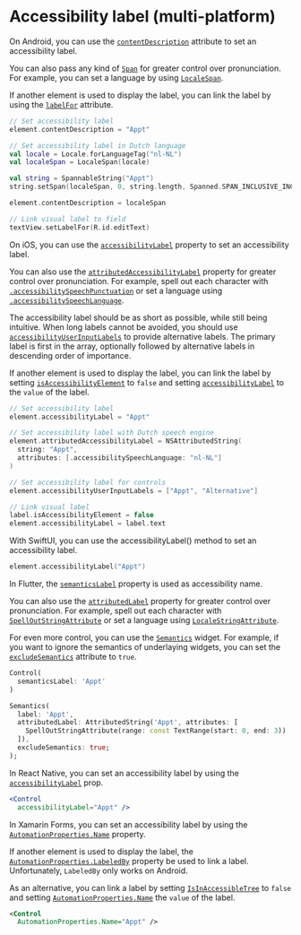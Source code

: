 
# Accessibility label (multi-platform)

<Tabs>
<TabItem value="android" label="Android">

On Android, you can use the [`contentDescription`](https://developer.android.com/reference/android/view/View.html#attr_android:contentDescription) attribute to set an accessibility label.

You can also pass any kind of [`Span`](https://developer.android.com/guide/topics/text/spans) for greater control over pronunciation. For example, you can set a language by using [`LocaleSpan`](https://developer.android.com/reference/android/text/style/LocaleSpan).

If another element is used to display the label, you can link the label by using the [`labelFor`](https://developer.android.com/reference/android/view/View#setLabelFor(int)) attribute.

```kotlin
// Set accessibility label
element.contentDescription = "Appt"

// Set accessibility label in Dutch language
val locale = Locale.forLanguageTag("nl-NL")
val localeSpan = LocaleSpan(locale)

val string = SpannableString("Appt")
string.setSpan(localeSpan, 0, string.length, Spanned.SPAN_INCLUSIVE_INCLUSIVE)

element.contentDescription = localeSpan

// Link visual label to field
textView.setLabelFor(R.id.editText)
```

</TabItem>
<TabItem value="ios" label="iOS">
<Tabs>
<TabItem value="swift" label="Swift">

On iOS, you can use the [`accessibilityLabel`](https://developer.apple.com/documentation/objectivec/nsobject/1615181-accessibilitylabel) property to set an accessibility label.

You can also use the [`attributedAccessibilityLabel`](https://developer.apple.com/documentation/objectivec/nsobject/2865944-accessibilityattributedlabel) property for greater control over pronunciation. For example, spell out each character with [`.accessibilitySpeechPunctuation`](https://developer.apple.com/documentation/foundation/nsattributedstring/key/1620201-accessibilityspeechpunctuation) or set a language using [`.accessibilitySpeechLanguage`](https://developer.apple.com/documentation/foundation/nsattributedstring/key/1620188-accessibilityspeechlanguage).

The accessibility label should be as short as possible, while still being intuitive. When long labels cannot be avoided, you should use [`accessibilityUserInputLabels`](https://developer.apple.com/documentation/objectivec/nsobject/3197989-accessibilityuserinputlabels) to provide alternative labels. The primary label is first in the array, optionally followed by alternative labels in descending order of importance.

If another element is used to display the label, you can link the label by setting [`isAccessibilityElement`](https://developer.apple.com/documentation/objectivec/nsobject/1615141-isaccessibilityelement) to `false` and setting [`accessibilityLabel`](https://developer.apple.com/documentation/uikit/uiaccessibilityelement/1619577-accessibilitylabel) to the `value` of the label.

```swift
// Set accessibility label
element.accessibilityLabel = "Appt"

// Set accessibility label with Dutch speech engine
element.attributedAccessibilityLabel = NSAttributedString(
  string: "Appt", 
  attributes: [.accessibilitySpeechLanguage: "nl-NL"]
)

// Set accessibility label for controls
element.accessibilityUserInputLabels = ["Appt", "Alternative"]

// Link visual label
label.isAccessibilityElement = false
element.accessibilityLabel = label.text
```

</TabItem>
<TabItem value="swift-ui" label="SwiftUI">

With SwiftUI, you can use the accessibilityLabel() method to set an accessibility label.

```swift
element.accessibilityLabel("Appt")
```

</TabItem>
</Tabs>
</TabItem>
<TabItem value="flutter" label="Flutter">

In Flutter, the [`semanticsLabel`](https://api.flutter.dev/flutter/widgets/Text/semanticsLabel.html) property is used as accessibility name.

You can also use the [`attributedLabel`](https://api.flutter.dev/flutter/semantics/SemanticsProperties/attributedLabel.html) property for greater control over pronunciation. For example, spell out each character with [`SpellOutStringAttribute`](https://api.flutter.dev/flutter/dart-ui/SpellOutStringAttribute-class.html) or set a language using [`LocaleStringAttribute`](https://api.flutter.dev/flutter/dart-ui/LocaleStringAttribute-class.html).

For even more control, you can use the [`Semantics`](https://api.flutter.dev/flutter/widgets/Semantics-class.html) widget. For example, if you want to ignore the semantics of underlaying widgets, you can set the [`excludeSemantics`](https://api.flutter.dev/flutter/widgets/Semantics/excludeSemantics.html) attribute to `true`.

```dart
Control(
  semanticsLabel: 'Appt'
)

Semantics(
  label: 'Appt',
  attributedLabel: AttributedString('Appt', attributes: [
    SpellOutStringAttribute(range: const TextRange(start: 0, end: 3))
  ]),
  excludeSemantics: true;
);
```

</TabItem>
<TabItem value="react-native" label="React Native">

In React Native, you can set an accessibility label by using the [`accessibilityLabel`](https://reactnative.dev/docs/accessibility#accessibilitylabel) prop.

```jsx
<Control
  accessibilityLabel="Appt" />
```

</TabItem>
<TabItem value="xamarin" label="Xamarin">

In Xamarin Forms, you can set an accessibility label by using the [`AutomationProperties.Name`](https://docs.microsoft.com/en-us/xamarin/xamarin-forms/app-fundamentals/accessibility/automation-properties#automationpropertiesname) property.

If another element is used to display the label, the [`AutomationProperties.LabeledBy`](https://learn.microsoft.com/en-us/xamarin/xamarin-forms/app-fundamentals/accessibility/automation-properties#automationpropertieslabeledby) property be used to link a label. Unfortunately, `LabeledBy` only works on Android.

As an alternative, you can link a label by setting [`IsInAccessibleTree`](https://docs.microsoft.com/en-us/xamarin/xamarin-forms/app-fundamentals/accessibility/automation-properties#automationpropertiesisinaccessibletree) to `false` and setting [`AutomationProperties.Name`](https://docs.microsoft.com/en-us/xamarin/xamarin-forms/app-fundamentals/accessibility/automation-properties#automationpropertiesname) the `value` of the label.

```xml
<Control 
  AutomationProperties.Name="Appt" />
```

</TabItem>
</Tabs>